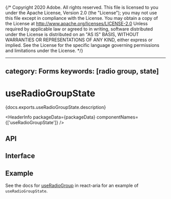 {/* Copyright 2020 Adobe. All rights reserved.
This file is licensed to you under the Apache License, Version 2.0 (the "License");
you may not use this file except in compliance with the License. You may obtain a copy
of the License at http://www.apache.org/licenses/LICENSE-2.0
Unless required by applicable law or agreed to in writing, software distributed under
the License is distributed on an "AS IS" BASIS, WITHOUT WARRANTIES OR REPRESENTATIONS
OF ANY KIND, either express or implied. See the License for the specific language
governing permissions and limitations under the License. */}



---
category: Forms
keywords: [radio group, state]
---

# useRadioGroupState

<PageDescription>{docs.exports.useRadioGroupState.description}</PageDescription>

<HeaderInfo
  packageData={packageData}
  componentNames={['useRadioGroupState']} />

## API

<FunctionAPI function={docs.exports.useRadioGroupState} links={docs.links} />

## Interface

<ClassAPI links={docs.links} class={docs.links[docs.exports.useRadioGroupState.return.id]} />

## Example

See the docs for [useRadioGroup](/react-aria/useRadioGroup.html) in react-aria for an example of `useRadioGroupState`.
